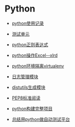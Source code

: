 =Python=
* [[./tips|python使用记录]]

* [[./unittest|测试单元]]
 
* [[./regular_exp|python正则表达式]]
 
* [[./excel|python操作Excel--xlrd]]
 
* [[./virtualenv|python环境隔离virtualenv]]
 
* [[日志管理模块]]
 
* [[./setup|distutils生成模块]]
 
* [[./pep8|PEP8标准阅读]]
 
* [[./project|python构建完整项目]]

* [[./autotest|总结用python做自动测试平台]] 


